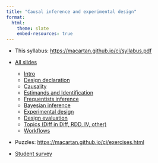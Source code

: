 ```yaml
---
title: "Causal inference and experimental design"
format: 
  html:
    theme: slate
    embed-resources: true
---
```


* This syllabus: [https://macartan.github.io/ci/syllabus.pdf](https://macartan.github.io/ci/syllabus.pdf)

* [All slides](https://macartan.github.io/ci/ci_2024.html)

    * [Intro](https://macartan.github.io/ci/1.1_intro.html)
    * [Design declaration](https://macartan.github.io/ci/1.2_declaredesign.html)
    * [Causality](https://macartan.github.io/ci/2.1_causality.html)
    * [Estimands and Identification](https://macartan.github.io/ci/2.2_estimands.html)
    * [Frequentists inference](https://macartan.github.io/ci/3.1_fisher.html)
    * [Bayesian inference](https://macartan.github.io/ci/3.2_bayes.html)
    * [Experimental design](https://macartan.github.io/ci/4.1_design.html)
    * [Design evaluation](https://macartan.github.io/ci/4.2_evaluation.html)
    * [Topics (Diff in Diff, RDD, IV, other)](https://macartan.github.io/ci/5.1_topics.html)
    * [Workflows](https://macartan.github.io/ci/5.2_process.html)

* Puzzles: [https://macartan.github.io/ci/exercises.html](https://macartan.github.io/ci/exercises.html)

* [Student survey](https://cloud.wzb.eu/apps/forms/s/8QmokT5GeQfkmkrBHDzrzN4j)